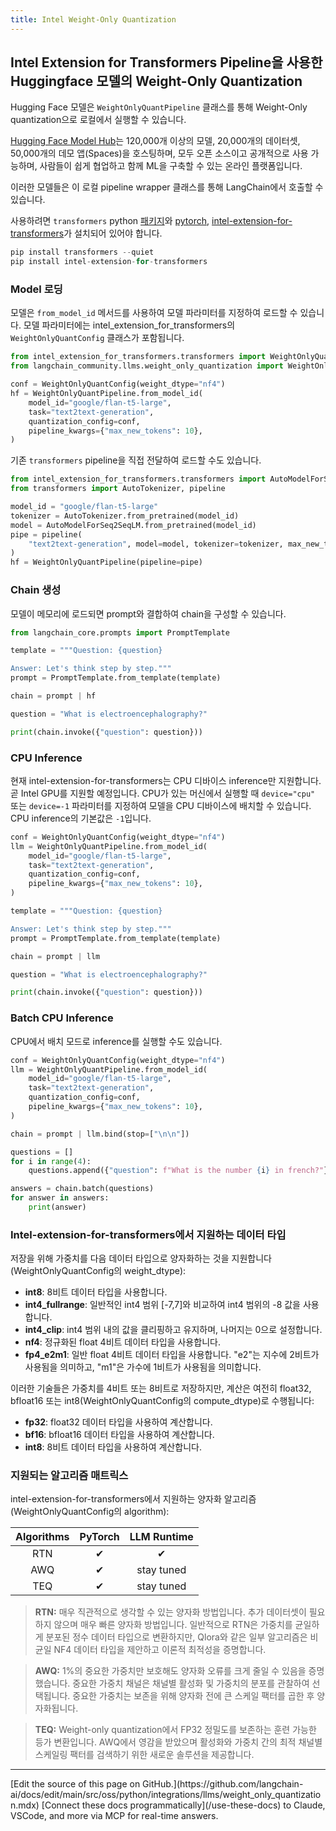```yaml
---
title: Intel Weight-Only Quantization
---
```


## Intel Extension for Transformers Pipeline을 사용한 Huggingface 모델의 Weight-Only Quantization

Hugging Face 모델은 `WeightOnlyQuantPipeline` 클래스를 통해 Weight-Only quantization으로 로컬에서 실행할 수 있습니다.

[Hugging Face Model Hub](https://huggingface.co/models)는 120,000개 이상의 모델, 20,000개의 데이터셋, 50,000개의 데모 앱(Spaces)을 호스팅하며, 모두 오픈 소스이고 공개적으로 사용 가능하며, 사람들이 쉽게 협업하고 함께 ML을 구축할 수 있는 온라인 플랫폼입니다.

이러한 모델들은 이 로컬 pipeline wrapper 클래스를 통해 LangChain에서 호출할 수 있습니다.

사용하려면 `transformers` python [패키지](https://pypi.org/project/transformers/)와 [pytorch](https://pytorch.org/get-started/locally/), [intel-extension-for-transformers](https://github.com/intel/intel-extension-for-transformers)가 설치되어 있어야 합니다.

```python
pip install transformers --quiet
pip install intel-extension-for-transformers
```

### Model 로딩

모델은 `from_model_id` 메서드를 사용하여 모델 파라미터를 지정하여 로드할 수 있습니다. 모델 파라미터에는 intel_extension_for_transformers의 `WeightOnlyQuantConfig` 클래스가 포함됩니다.

```python
from intel_extension_for_transformers.transformers import WeightOnlyQuantConfig
from langchain_community.llms.weight_only_quantization import WeightOnlyQuantPipeline

conf = WeightOnlyQuantConfig(weight_dtype="nf4")
hf = WeightOnlyQuantPipeline.from_model_id(
    model_id="google/flan-t5-large",
    task="text2text-generation",
    quantization_config=conf,
    pipeline_kwargs={"max_new_tokens": 10},
)
```

기존 `transformers` pipeline을 직접 전달하여 로드할 수도 있습니다.

```python
from intel_extension_for_transformers.transformers import AutoModelForSeq2SeqLM
from transformers import AutoTokenizer, pipeline

model_id = "google/flan-t5-large"
tokenizer = AutoTokenizer.from_pretrained(model_id)
model = AutoModelForSeq2SeqLM.from_pretrained(model_id)
pipe = pipeline(
    "text2text-generation", model=model, tokenizer=tokenizer, max_new_tokens=10
)
hf = WeightOnlyQuantPipeline(pipeline=pipe)
```

### Chain 생성

모델이 메모리에 로드되면 prompt와 결합하여 chain을 구성할 수 있습니다.

```python
from langchain_core.prompts import PromptTemplate

template = """Question: {question}

Answer: Let's think step by step."""
prompt = PromptTemplate.from_template(template)

chain = prompt | hf

question = "What is electroencephalography?"

print(chain.invoke({"question": question}))
```

### CPU Inference

현재 intel-extension-for-transformers는 CPU 디바이스 inference만 지원합니다. 곧 Intel GPU를 지원할 예정입니다. CPU가 있는 머신에서 실행할 때 `device="cpu"` 또는 `device=-1` 파라미터를 지정하여 모델을 CPU 디바이스에 배치할 수 있습니다.
CPU inference의 기본값은 `-1`입니다.

```python
conf = WeightOnlyQuantConfig(weight_dtype="nf4")
llm = WeightOnlyQuantPipeline.from_model_id(
    model_id="google/flan-t5-large",
    task="text2text-generation",
    quantization_config=conf,
    pipeline_kwargs={"max_new_tokens": 10},
)

template = """Question: {question}

Answer: Let's think step by step."""
prompt = PromptTemplate.from_template(template)

chain = prompt | llm

question = "What is electroencephalography?"

print(chain.invoke({"question": question}))
```

### Batch CPU Inference

CPU에서 배치 모드로 inference를 실행할 수도 있습니다.

```python
conf = WeightOnlyQuantConfig(weight_dtype="nf4")
llm = WeightOnlyQuantPipeline.from_model_id(
    model_id="google/flan-t5-large",
    task="text2text-generation",
    quantization_config=conf,
    pipeline_kwargs={"max_new_tokens": 10},
)

chain = prompt | llm.bind(stop=["\n\n"])

questions = []
for i in range(4):
    questions.append({"question": f"What is the number {i} in french?"})

answers = chain.batch(questions)
for answer in answers:
    print(answer)
```

### Intel-extension-for-transformers에서 지원하는 데이터 타입

저장을 위해 가중치를 다음 데이터 타입으로 양자화하는 것을 지원합니다(WeightOnlyQuantConfig의 weight_dtype):

* **int8**: 8비트 데이터 타입을 사용합니다.
* **int4_fullrange**: 일반적인 int4 범위 [-7,7]와 비교하여 int4 범위의 -8 값을 사용합니다.
* **int4_clip**: int4 범위 내의 값을 클리핑하고 유지하며, 나머지는 0으로 설정합니다.
* **nf4**: 정규화된 float 4비트 데이터 타입을 사용합니다.
* **fp4_e2m1**: 일반 float 4비트 데이터 타입을 사용합니다. "e2"는 지수에 2비트가 사용됨을 의미하고, "m1"은 가수에 1비트가 사용됨을 의미합니다.

이러한 기술들은 가중치를 4비트 또는 8비트로 저장하지만, 계산은 여전히 float32, bfloat16 또는 int8(WeightOnlyQuantConfig의 compute_dtype)로 수행됩니다:

* **fp32**: float32 데이터 타입을 사용하여 계산합니다.
* **bf16**: bfloat16 데이터 타입을 사용하여 계산합니다.
* **int8**: 8비트 데이터 타입을 사용하여 계산합니다.

### 지원되는 알고리즘 매트릭스

intel-extension-for-transformers에서 지원하는 양자화 알고리즘(WeightOnlyQuantConfig의 algorithm):

| Algorithms |   PyTorch  |    LLM Runtime    |
|:--------------:|:----------:|:----------:|
|       RTN      |  &#10004;  |  &#10004;  |
|       AWQ      |  &#10004;  | stay tuned |
|      TEQ      | &#10004; | stay tuned |

> **RTN:** 매우 직관적으로 생각할 수 있는 양자화 방법입니다. 추가 데이터셋이 필요하지 않으며 매우 빠른 양자화 방법입니다. 일반적으로 RTN은 가중치를 균일하게 분포된 정수 데이터 타입으로 변환하지만, Qlora와 같은 일부 알고리즘은 비균일 NF4 데이터 타입을 제안하고 이론적 최적성을 증명합니다.

> **AWQ:** 1%의 중요한 가중치만 보호해도 양자화 오류를 크게 줄일 수 있음을 증명했습니다. 중요한 가중치 채널은 채널별 활성화 및 가중치의 분포를 관찰하여 선택됩니다. 중요한 가중치는 보존을 위해 양자화 전에 큰 스케일 팩터를 곱한 후 양자화됩니다.

> **TEQ:** Weight-only quantization에서 FP32 정밀도를 보존하는 훈련 가능한 등가 변환입니다. AWQ에서 영감을 받았으며 활성화와 가중치 간의 최적 채널별 스케일링 팩터를 검색하기 위한 새로운 솔루션을 제공합니다.

---

<Callout icon="pen-to-square" iconType="regular">
    [Edit the source of this page on GitHub.](https://github.com/langchain-ai/docs/edit/main/src/oss/python/integrations/llms/weight_only_quantization.mdx)
</Callout>
<Tip icon="terminal" iconType="regular">
    [Connect these docs programmatically](/use-these-docs) to Claude, VSCode, and more via MCP for    real-time answers.
</Tip>
